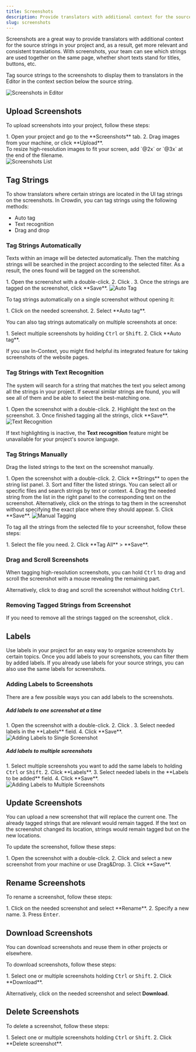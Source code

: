 ```yaml
---
title: Screenshots
description: Provide translators with additional context for the source strings
slug: screenshots
---
```



Screenshots are a great way to provide translators with additional context for the source strings in your project and, as a result, get more relevant and consistent translations. With screenshots, your team can see which strings are used together on the same page, whether short texts stand for titles, buttons, etc.

<LinkCard
  title="Translate Your UI with Crowdin's Screen Translation Feature"
  description="Crowdin's Screen Translation simplifies UI localization by allowing users to translate interface elements with a real-time preview of your app design."
  href="https://crowdin.com/translate-ui-with-crowdin"
  target="_blank"
/>

Tag source strings to the screenshots to display them to translators in the Editor in the context section below the source string.

<Image src={screenshotsInEditor} alt="Screenshots in Editor" />

## Upload Screenshots

To upload screenshots into your project, follow these steps:

<Steps>
  1. Open your project and go to the **Screenshots** tab.
  2. Drag images from your machine, or click **Upload**.
</Steps>

<Aside type="tip">
  To resize high-resolution images to fit your screen, add `@2x` or `@3x` at the end of the filename.
</Aside>

<Image src={screenshotsListInProjectSettings} alt="Screenshots List" />

## Tag Strings

To show translators where certain strings are located in the UI tag strings on the screenshots. In Crowdin, you can tag strings using the following methods:

* Auto tag
* Text recognition
* Drag and drop

### Tag Strings Automatically

Texts within an image will be detected automatically. Then the matching strings will be searched in the project according to the selected filter. As a result, the ones found will be tagged on the screenshot.

<Steps>
  1. Open the screenshot with a double-click.
  2. Click <Icon name="mdi:magic-staff" class="inline-icon" />.
  3. Once the strings are tagged on the screenshot, click **Save**. <Image src={screenshotsAutoTag} alt="Auto Tag" />
</Steps>

To tag strings automatically on a single screenshot without opening it:

<Steps>
  1. Click <Icon name="mdi:dots-horizontal" class="inline-icon" /> on the needed screenshot.
  2. Select **Auto tag**.
</Steps>

You can also tag strings automatically on multiple screenshots at once:

<Steps>
  1. Select multiple screenshots by holding <KBD>Ctrl</KBD> or <KBD>Shift</KBD>.
  2. Click **Auto tag**.
</Steps>

If you use In-Context, you might find helpful its integrated feature for taking screenshots of the website pages.

<LinkCard
  title="Adding Screenshots via In-Context"
  description="In-Context Localization is a feature that allows you to preview your website or application in Crowdin and translate strings directly in the context."
  href="/developer/in-context-localization/#adding-screenshots-via-in-context"
/>

### Tag Strings with Text Recognition

The system will search for a string that matches the text you select among all the strings in your project. If several similar strings are found, you will see all of them and be able to select the best-matching one.

<Steps>
  1. Open the screenshot with a double-click.
  2. Highlight the text on the screenshot.
  3. Once finished tagging all the strings, click **Save**.
</Steps>

<Image src={screenshotsTextRecognition} alt="Text Recognition" />

If text highlighting is inactive, the **Text recognition** feature might be unavailable for your project's source language.

### Tag Strings Manually

Drag the listed strings to the text on the screenshot manually.

<Steps>
  1. Open the screenshot with a double-click.
  2. Click **Strings** to open the string list panel.
  3. Sort and filter the listed strings. You can select all or specific files and search strings by text or context.
  4. Drag the needed string from the list in the right panel to the corresponding text on the screenshot.
     Alternatively, click on the strings to tag them in the screenshot without specifying the exact place where they should appear.
  5. Click **Save**.
</Steps>

<Image src={screenshotsManualTagging} alt="Manual Tagging" />

To tag all the strings from the selected file to your screenshot, follow these steps:

<Steps>
  1. Select the file you need.
  2. Click **Tag All** > **Save**.
</Steps>

### Drag and Scroll Screenshots

When tagging high-resolution screenshots, you can hold <KBD>Ctrl</KBD> to drag and scroll the screenshot with a mouse revealing the remaining part.

Alternatively, click <Icon name="mdi:drag-variant" class="inline-icon" /> to drag and scroll the screenshot without holding <KBD>Ctrl</KBD>.

### Removing Tagged Strings from Screenshot

If you need to remove all the strings tagged on the screenshot, click <Icon name="material-symbols:cleaning-services" class="inline-icon" />.

## Labels

Use labels in your project for an easy way to organize screenshots by certain topics. Once you add labels to your screenshots, you can filter them by added labels. If you already use labels for your source strings, you can also use the same labels for screenshots.

<LinkCard
  title="Managing Project Labels"
  description="Learn how to make your Crowdin project labels."
  href="/project-settings/labels/"
/>

### Adding Labels to Screenshots

There are a few possible ways you can add labels to the screenshots.

##### Add labels to one screenshot at a time

<Steps>
  1. Open the screenshot with a double-click.
  2. Click <Icon name="mdi:tag" class="inline-icon" />.
  3. Select needed labels in the **Labels** field.
  4. Click **Save**.
</Steps>

<Image src={addingLabelsToSingleScreenshot} alt="Adding Labels to Single Screenshot" />

##### Add labels to multiple screenshots

<Steps>
  1. Select multiple screenshots you want to add the same labels to holding <KBD>Ctrl</KBD> or <KBD>Shift</KBD>.
  2. Click **Labels**.
  3. Select needed labels in the **Labels to be added** field.
  4. Click **Save**.
</Steps>

<Image src={addingLabelsToMultipleScreenshots} alt="Adding Labels to Multiple Screenshots" class="width-lg" />

## Update Screenshots

You can upload a new screenshot that will replace the current one. The already tagged strings that are relevant would remain tagged. If the text on the screenshot changed its location, strings would remain tagged but on the new locations.

To update the screenshot, follow these steps:

<Steps>
  1. Open the screenshot with a double-click.
  2. Click <Icon name="mdi:cloud-upload" class="inline-icon" /> and select a new screenshot from your machine or use Drag&Drop.
  3. Click **Save**.
</Steps>

## Rename Screenshots

To rename a screenshot, follow these steps:

<Steps>
  1. Click <Icon name="mdi:dots-horizontal" class="inline-icon" /> on the needed screenshot and select **Rename**.
  2. Specify a new name.
  3. Press <KBD>Enter</KBD>.
</Steps>

## Download Screenshots

You can download screenshots and reuse them in other projects or elsewhere.

To download screenshots, follow these steps:

<Steps>
  1. Select one or multiple screenshots holding <KBD>Ctrl</KBD> or <KBD>Shift</KBD>.
  2. Click **Download**.
</Steps>

Alternatively, click <Icon name="mdi:dots-horizontal" class="inline-icon" /> on the needed screenshot and select **Download**.

## Delete Screenshots

To delete a screenshot, follow these steps:

<Steps>
  1. Select one or multiple screenshots holding <KBD>Ctrl</KBD> or <KBD>Shift</KBD>.
  2. Click **Delete screenshot**.
</Steps>
